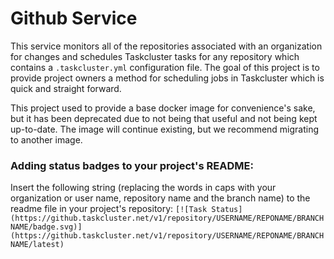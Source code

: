 # Github Service

This service monitors all of the repositories associated with an organization for changes and schedules Taskcluster tasks for any repository which contains a `.taskcluster.yml` configuration file.
The goal of this project is to provide project owners a method for scheduling jobs in Taskcluster which is quick and straight forward.

<Warning>
This project used to provide a base docker image for convenience's sake, but it has been deprecated due to not being that useful and not being kept up-to-date. The image will continue existing, but we recommend migrating to another image.
</Warning>

### Adding status badges to your project's README:

Insert the following string (replacing the words in caps with your organization or user name, repository name and the branch name) to the readme file in your project's repository:
`[![Task Status](https://github.taskcluster.net/v1/repository/USERNAME/REPONAME/BRANCHNAME/badge.svg)](https://github.taskcluster.net/v1/repository/USERNAME/REPONAME/BRANCHNAME/latest)`
